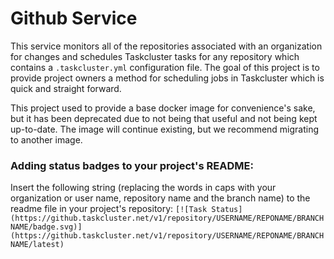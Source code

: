 # Github Service

This service monitors all of the repositories associated with an organization for changes and schedules Taskcluster tasks for any repository which contains a `.taskcluster.yml` configuration file.
The goal of this project is to provide project owners a method for scheduling jobs in Taskcluster which is quick and straight forward.

<Warning>
This project used to provide a base docker image for convenience's sake, but it has been deprecated due to not being that useful and not being kept up-to-date. The image will continue existing, but we recommend migrating to another image.
</Warning>

### Adding status badges to your project's README:

Insert the following string (replacing the words in caps with your organization or user name, repository name and the branch name) to the readme file in your project's repository:
`[![Task Status](https://github.taskcluster.net/v1/repository/USERNAME/REPONAME/BRANCHNAME/badge.svg)](https://github.taskcluster.net/v1/repository/USERNAME/REPONAME/BRANCHNAME/latest)`
